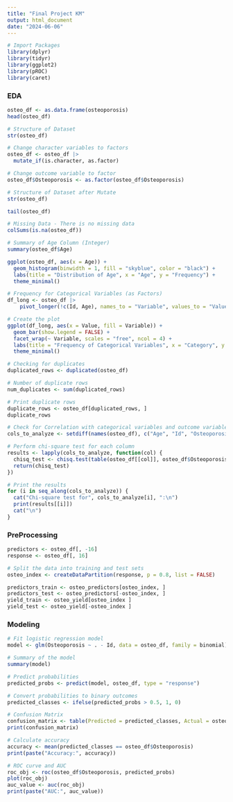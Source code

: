 ```yaml
---
title: "Final Project KM"
output: html_document
date: "2024-06-06"
---
```


```r
# Import Packages 
library(dplyr)
library(tidyr)
library(ggplot2)
library(pROC)
library(caret)
```

### EDA 

```r
osteo_df <- as.data.frame(osteoporosis)
head(osteo_df)
```

```r
# Structure of Dataset 
str(osteo_df)
```

```r
# Change character variables to factors 
osteo_df <- osteo_df |>
  mutate_if(is.character, as.factor)
```


```r
# Change outcome variable to factor
osteo_df$Osteoporosis <- as.factor(osteo_df$Osteoporosis)
```

```r
# Structure of Dataset after Mutate
str(osteo_df)
```

```r
tail(osteo_df)
```


```r
# Missing Data - There is no missing data 
colSums(is.na(osteo_df))
```


```r
# Summary of Age Column (Integer)
summary(osteo_df$Age)
```
```r
ggplot(osteo_df, aes(x = Age)) +
  geom_histogram(binwidth = 1, fill = "skyblue", color = "black") +
  labs(title = "Distribution of Age", x = "Age", y = "Frequency") +
  theme_minimal()
```


```r
# Frequency for Categorical Variables (as Factors) 
df_long <- osteo_df |>
    pivot_longer(!c(Id, Age), names_to = "Variable", values_to = "Value")

# Create the plot
ggplot(df_long, aes(x = Value, fill = Variable)) + 
  geom_bar(show.legend = FALSE) + 
  facet_wrap(~ Variable, scales = "free", ncol = 4) + 
  labs(title = "Frequency of Categorical Variables", x = "Category", y = "Frequency") +
  theme_minimal()

```
```r
# Checking for duplicates
duplicated_rows <- duplicated(osteo_df)

# Number of duplicate rows
num_duplicates <- sum(duplicated_rows)

# Print duplicate rows
duplicate_rows <- osteo_df[duplicated_rows, ]
duplicate_rows
```

```r
# Check for Correlation with categorical variables and outcome variables 
cols_to_analyze <- setdiff(names(osteo_df), c("Age", "Id", "Osteoporosis"))

# Perform chi-square test for each column
results <- lapply(cols_to_analyze, function(col) {
  chisq_test <- chisq.test(table(osteo_df[[col]], osteo_df$Osteoporosis))
  return(chisq_test)
})

# Print the results
for (i in seq_along(cols_to_analyze)) {
  cat("Chi-square test for", cols_to_analyze[i], ":\n")
  print(results[[i]])
  cat("\n")
}

```


### PreProcessing 


```r
predictors <- osteo_df[, -16]
response <- osteo_df[, 16]
```

```r
# Split the data into training and test sets
osteo_index <- createDataPartition(response, p = 0.8, list = FALSE)
```

```r
predictors_train <- osteo_predictors[osteo_index, ]
predictors_test <- osteo_predictors[-osteo_index, ]
yield_train <- osteo_yield[osteo_index ]
yield_test <- osteo_yield[-osteo_index ]
```


### Modeling 

```r
# Fit logistic regression model
model <- glm(Osteoporosis ~ . - Id, data = osteo_df, family = binomial)

# Summary of the model
summary(model)

# Predict probabilities
predicted_probs <- predict(model, osteo_df, type = "response")

# Convert probabilities to binary outcomes
predicted_classes <- ifelse(predicted_probs > 0.5, 1, 0)

# Confusion Matrix
confusion_matrix <- table(Predicted = predicted_classes, Actual = osteo_df$Osteoporosis)
print(confusion_matrix)

# Calculate accuracy
accuracy <- mean(predicted_classes == osteo_df$Osteoporosis)
print(paste("Accuracy:", accuracy))

# ROC curve and AUC
roc_obj <- roc(osteo_df$Osteoporosis, predicted_probs)
plot(roc_obj)
auc_value <- auc(roc_obj)
print(paste("AUC:", auc_value))


```

```r

```

```r

```

